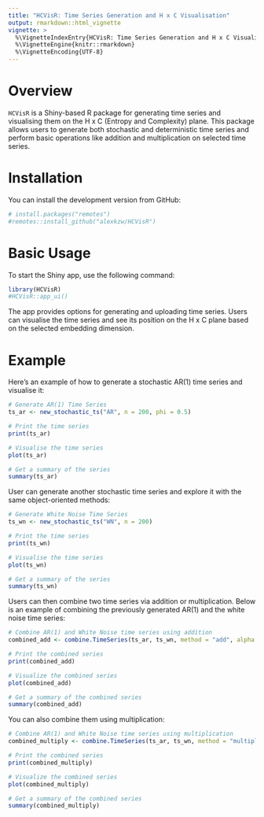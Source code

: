 ```yaml
---
title: "HCVisR: Time Series Generation and H x C Visualisation"
output: rmarkdown::html_vignette
vignette: >
  %\VignetteIndexEntry{HCVisR: Time Series Generation and H x C Visualisation}
  %\VignetteEngine{knitr::rmarkdown}
  %\VignetteEncoding{UTF-8}
---
```


# Overview

`HCVisR` is a Shiny-based R package for generating time series and visualising them on the H x C (Entropy and Complexity) plane. This package allows users to generate both stochastic and deterministic time series and perform basic operations like addition and multiplication on selected time series.

# Installation

You can install the development version from GitHub:

```r
# install.packages("remotes")
#remotes::install_github("alexkzw/HCVisR")
```

# Basic Usage

To start the Shiny app, use the following command:

```r
library(HCVisR)
#HCVisR::app_ui()
```

The app provides options for generating and uploading time series. Users can visualise the time series and see its position on the H x C plane based on the selected embedding dimension.

# Example

Here’s an example of how to generate a stochastic AR(1) time series and visualise it:
```r
# Generate AR(1) Time Series
ts_ar <- new_stochastic_ts("AR", n = 200, phi = 0.5)

# Print the time series
print(ts_ar)

# Visualise the time series
plot(ts_ar)

# Get a summary of the series
summary(ts_ar)
```

User can generate another stochastic time series and explore it with the same object-oriented methods:
```r
# Generate White Noise Time Series
ts_wn <- new_stochastic_ts("WN", n = 200)

# Print the time series
print(ts_wn)

# Visualise the time series
plot(ts_wn)

# Get a summary of the series
summary(ts_wn)
```

Users can then combine two time series via addition or multiplication. Below is an example of combining the previously generated AR(1) and the white noise time series:

```r
# Combine AR(1) and White Noise time series using addition
combined_add <- combine.TimeSeries(ts_ar, ts_wn, method = "add", alpha = 0.5)

# Print the combined series
print(combined_add)

# Visualize the combined series
plot(combined_add)

# Get a summary of the combined series
summary(combined_add)
```

You can also combine them using multiplication:
```r
# Combine AR(1) and White Noise time series using multiplication
combined_multiply <- combine.TimeSeries(ts_ar, ts_wn, method = "multiply", alpha = 0.5)

# Print the combined series
print(combined_multiply)

# Visualize the combined series
plot(combined_multiply)

# Get a summary of the combined series
summary(combined_multiply)
```

